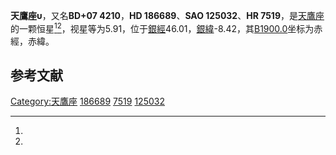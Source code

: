 {{Starbox begin
| name = 天鷹座υ
}}
{{Starbox observe
| epoch = [[J2000.0|J2000.0]]
| constell = [[天鷹座|天鷹座]]<ref name=SIMBAD>{{cite web
 | url=http://simbad.u-strasbg.fr/simbad/sim-id?Ident=HR+7519
 | title=Pulsating variable Star
 | publisher=Centre de Données astronomiques de Strasbourg
 | work=SIMBAD
 | accessdate=2012-07-13
 | archive-date=2016-03-16
 | archive-url=https://web.archive.org/web/20160316225326/http://simbad.u-strasbg.fr/simbad/sim-id?Ident=HR+7519
 | dead-url=no
 }}</ref><ref name=DATA>{{cite web
 | url=http://vizier.u-strasbg.fr/viz-bin/VizieR-5?-out.add=.&-source=5050&-corr=PK=HR&-out.max=9999&HR=7519
 | title=VizieR Detailed Page
 | accessdate=2012-07-13
 | archive-date=2016-03-05
 | archive-url=https://web.archive.org/web/20160305221553/http://vizier.u-strasbg.fr/viz-bin/VizieR-5?-out.add=.&-source=5050&-corr=PK=HR&-out.max=9999&HR=7519
 | dead-url=no
 }}</ref>
| 星官 = 
| ra = {{RA|19|45|39.9}}<ref name=SIMBAD /><ref name=DATA />
| dec = {{DEC|+7|36|48}}<ref name=SIMBAD /><ref name=DATA />
| appmag_v = 5.91<ref name=SIMBAD /><ref name=DATA />
}}
{{Starbox character
| class = A3IV<ref name=SIMBAD /><ref name=DATA />
| b-v = 0.18<ref name=SIMBAD /><ref name=DATA />
| u-b = 0.09<ref name=SIMBAD /><ref name=DATA />
| r-i = <ref name=SIMBAD /><ref name=DATA />
| variable = 
}}
{{Starbox astrometry
| radial_v = 0.09
| prop_mo_ra = -30
| parallax = 0.027
| p_error = 
}}
{{Starbox catalog
| names =BD+07 4210，[[SAO星表|SAO]] 125032，[[HD星表|HD]] 186689，[[HR星表|HR]] 7519}}
{{Starbox reference |Simbad=HR+7519}}
{{Starbox end}}

'''天鷹座υ'''，又名'''BD+07 4210'''，'''HD 186689'''、'''SAO 125032'''、'''HR 7519'''，是[[天鷹座|天鷹座]]的一颗恒星<ref name=SIMBAD /><ref name=DATA />，视星等为5.91，位于[[銀道座標系|銀經]]46.01，[[銀道座標系|銀緯]]-8.42，其[[B1900.0|B1900.0]]坐标为赤經{{RA|19|40|48}}，赤緯{{DEC|+7|-8.42|15}}。

== 参考文献 ==
{{reflist}}

{{star-stub}}

{{天鷹座恒星}}
{{星官|河鼓|3|9}}
[[Category:天鷹座|Category:天鷹座]]
[[Category:HD和HDE天體|186689]]
[[Category:HR天體|7519]]
[[Category:SAO天體|125032]]